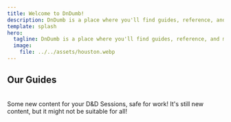 ```yaml
---
title: Welcome to DnDumb!
description: DnDumb is a place where you'll find guides, reference, and more to make D&D as dumb as possible!
template: splash
hero:
  tagline: DnDumb is a place where you'll find guides, reference, and more to make D&D as dumb as possible!
  image:
    file: ../../assets/houston.webp
---
```



## Our Guides

<br />

<CardGrid stagger>
  <ActualLinkCard title="Homebrew" icon="pencil" href="/homebrew">
    Some new content for your D&D Sessions, safe for work!
  </ActualLinkCard>
  <ActualLinkCard
    title="Homebrew, but NSFW"
    icon="seti:ignored"
    href={"/homebrew-nsfw"}
  >
    It's still new content, but it might not be suitable for all!
  </ActualLinkCard>
</CardGrid>

<script src="/scripts/actual-link-card.js" />
